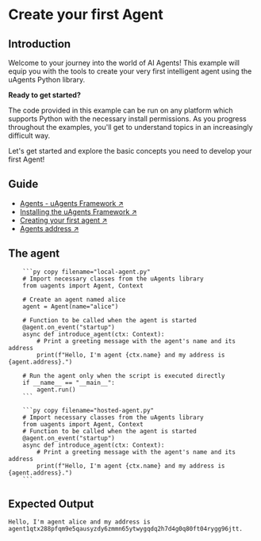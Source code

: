 
# Create your first Agent

## Introduction

Welcome to your journey into the world of AI Agents! This example will equip you with the tools to create your very first intelligent agent using the uAgents Python library.

**Ready to get started?**

The code provided in this example can be run on any platform which supports Python with the necessary install permissions. As you progress throughout the examples, you'll get to understand topics in an increasingly difficult way.

Let's get started and explore the basic concepts you need to develop your first Agent!

## Guide

- [Agents - uAgents Framework ↗️](/guides/agents/getting-started/whats-an-agent)
- [Installing the uAgents Framework ↗️](/guides/agents/getting-started/installing-uagent)
- [Creating your first agent ↗️](/guides/agents/create-a-uagent)
- [Agents address ↗️](/guides/agents/getting-started/getting-uagent-address)

## The agent

<CodeGroup hasCopy isLocalHostedFile>

        ```py copy filename="local-agent.py"
        # Import necessary classes from the uAgents library
        from uagents import Agent, Context

        # Create an agent named alice
        agent = Agent(name="alice")

        # Function to be called when the agent is started
        @agent.on_event("startup")
        async def introduce_agent(ctx: Context):
            # Print a greeting message with the agent's name and its address
            print(f"Hello, I'm agent {ctx.name} and my address is {agent.address}.")

        # Run the agent only when the script is executed directly
        if __name__ == "__main__":
            agent.run()
        ```

        ```py copy filename="hosted-agent.py"
        # Import necessary classes from the uAgents library
        from uagents import Agent, Context
        # Function to be called when the agent is started
        @agent.on_event("startup")
        async def introduce_agent(ctx: Context):
            # Print a greeting message with the agent's name and its address
            print(f"Hello, I'm agent {ctx.name} and my address is {agent.address}.")
        ```
</CodeGroup>

## Expected Output

```
Hello, I'm agent alice and my address is agent1qtx288pfqm9e5qausyzdy6zmmn65ytwygqdq2h7d4g0q80ft04rygg96jtt.
```
